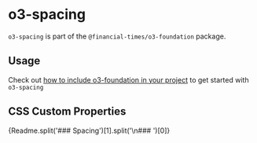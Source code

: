 
<Meta title="Core/o3-foundation/o3-spacing/Readme" />

# o3-spacing

`o3-spacing` is part of the `@financial-times/o3-foundation` package.

## Usage

Check out [how to include o3-foundation in your project](?path=/docs/core-o3-foundation-readme--jsx-documentation#usage) to get started with `o3-spacing`

## CSS Custom Properties

<Markdown>{Readme.split('### Spacing')[1].split('\n### ')[0]}</Markdown>
